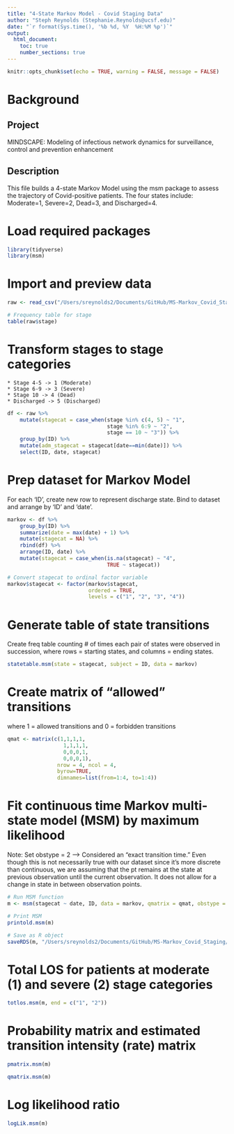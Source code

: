 ```yaml
---
title: "4-State Markov Model - Covid Staging Data"
author: "Steph Reynolds (Stephanie.Reynolds@ucsf.edu)"
date: "`r format(Sys.time(), '%b %d, %Y  %H:%M %p')`"
output:
  html_document:
    toc: true
    number_sections: true
---
```


```r
knitr::opts_chunk$set(echo = TRUE, warning = FALSE, message = FALSE)
```

# Background

## Project 
MINDSCAPE: Modeling of infectious network dynamics for surveillance, control and prevention enhancement

## Description
This file builds a 4-state Markov Model using the msm package to assess the trajectory of Covid-positive patients. The four states include: Moderate=1, Severe=2, Dead=3, and Discharged=4.

# Load required packages
```r
library(tidyverse)
library(msm)
```

# Import and preview data
```r
raw <- read_csv("/Users/sreynolds2/Documents/GitHub/MS-Markov_Covid_Staging/data/dm_stg_clean_11.08.21.csv")

# Frequency table for stage
table(raw$stage)
```

# Transform stages to stage categories

    * Stage 4-5 -> 1 (Moderate)
    * Stage 6-9 -> 3 (Severe)
    * Stage 10 -> 4 (Dead)
    * Discharged -> 5 (Discharged)
```r
df <- raw %>%
    mutate(stagecat = case_when(stage %in% c(4, 5) ~ "1",
                                stage %in% 6:9 ~ "2",
                                stage == 10 ~ "3")) %>% 
    group_by(ID) %>% 
    mutate(adm_stagecat = stagecat[date==min(date)]) %>% 
    select(ID, date, stagecat) 
```

# Prep dataset for Markov Model
For each 'ID', create new row to represent discharge state. Bind to dataset and arrange by 'ID' and 'date'.
```r
markov <- df %>%
    group_by(ID) %>%
    summarize(date = max(date) + 1) %>%
    mutate(stagecat = NA) %>%
    rbind(df) %>%
    arrange(ID, date) %>%
    mutate(stagecat = case_when(is.na(stagecat) ~ "4",
                                TRUE ~ stagecat))

# Convert stagecat to ordinal factor variable
markov$stagecat <- factor(markov$stagecat, 
                          ordered = TRUE, 
                          levels = c("1", "2", "3", "4"))

```
    
# Generate table of state transitions
Create freq table counting # of times each pair of states were observed in succession, where rows = starting states, and columns = ending states.
```r
statetable.msm(state = stagecat, subject = ID, data = markov)
```

# Create matrix of "allowed" transitions
where 1 = allowed transitions and 0 = forbidden transitions 
```r
qmat <- matrix(c(1,1,1,1,
                  1,1,1,1,
                  0,0,0,1,
                  0,0,0,1),
                nrow = 4, ncol = 4,
                byrow=TRUE,
                dimnames=list(from=1:4, to=1:4))
```

# Fit continuous time Markov multi-state model (MSM) by maximum likelihood
Note: Set obstype = 2 --> Considered an "exact transition time." Even though this is not necessarily true with our dataset since it's more discrete than continuous, we are assuming that the pt remains at the state at previous observation until the current observation. It does not allow for a change in state in between observation points.
```r
# Run MSM function
m <- msm(stagecat ~ date, ID, data = markov, qmatrix = qmat, obstype = 2)

# Print MSM 
printold.msm(m)

# Save as R object
saveRDS(m, "/Users/sreynolds2/Documents/GitHub/MS-Markov_Covid_Staging/4-state_MM")
```

# Total LOS for patients at moderate (1) and severe (2) stage categories
```r
totlos.msm(m, end = c("1", "2"))
```

# Probability matrix and estimated transition intensity (rate) matrix
```r
pmatrix.msm(m)

qmatrix.msm(m)
```

# Log likelihood ratio
```r
logLik.msm(m)
```

